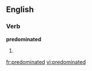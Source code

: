 
==English==

===Verb===
'''predominated'''

# {{past of|[[predominate]]}}

[[fr:predominated]]
[[vi:predominated]]
